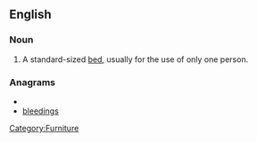 ==English==
===Noun===
{{en-noun|sg=[[single]] [[bed]]}}

#A standard-sized [[bed]], usually for the use of only one person.

===Anagrams===
* {{alphagram|bdeegilns}}
* [[bleedings#English|bleedings]]

[[Category:Furniture]]